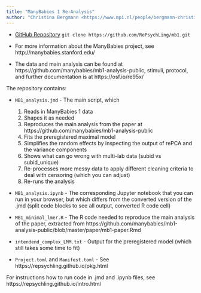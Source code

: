 ---
title: "ManyBabies 1 Re-Analysis"
author: "Christina Bergmann <https://www.mpi.nl/people/bergmann-christina>"
---

* [GitHub Repository](https://github.com/RePsychLing/mb1) `git clone https://github.com/RePsychLing/mb1.git`

  
* For more information about the ManyBabies project, see http://manybabies.stanford.edu/
* The data and main analysis can be found at https://github.com/manybabies/mb1-analysis-public, stimuli, protocol, and further documentation is at https://osf.io/re95x/

The repository contains:  

* `MB1_analysis.jmd` - The main script, which  

  1. Reads in ManyBabies 1 data  
  2. Shapes it as needed  
  3. Reproduces the main analysis from the paper at https://github.com/manybabies/mb1-analysis-public  
  4. Fits the preregistered maximal model  
  5. Simplifies the random effects by inspecting the output of rePCA and the variance components  
  6. Shows what can go wrong with multi-lab data (subid vs subid_unique)  
  7. Re-processes more messy data to apply different cleaning criteria to deal with censoring (which you can adjust)  
  8. Re-runs the analysis  
  
* `MB1_analysis.ipynb` - The corresponding Jupyter notebook that you can run in your browser, but which differs from the converted version of the .jmd (split code blocks to see all output, converted R code cell)  
* `MB1_minimal_lmer.R` - The R code needed to reproduce the main analysis of the paper, extracted from https://github.com/manybabies/mb1-analysis-public/blob/master/paper/mb1-paper.Rmd  
* `intendend_complex_LMM.txt` - Output for the preregistered model (which still takes some time to fit)  
* `Project.toml` and `Manifest.toml` - See https://repsychling.github.io/pkg.html  
  
For instructions how to run code in .jmd and .ipynb files, see https://repsychling.github.io/intro.html

